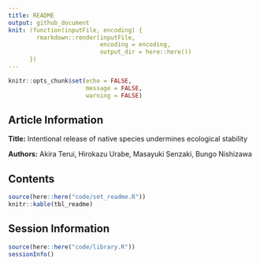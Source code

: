 ```yaml
---
title: README
output: github_document
knit: (function(inputFile, encoding) {
        rmarkdown::render(inputFile,
                          encoding = encoding, 
                          output_dir = here::here())
      })
---
```


```r
knitr::opts_chunk$set(echo = FALSE,
                      message = FALSE,
                      warning = FALSE)
```

## Article Information

**Title:** Intentional release of native species undermines ecological stability

**Authors:** Akira Terui, Hirokazu Urabe, Masayuki Senzaki, Bungo Nishizawa

## Contents

```r
source(here::here("code/set_readme.R"))
knitr::kable(tbl_readme)
```

## Session Information

```r
source(here::here("code/library.R"))
sessionInfo()
```
